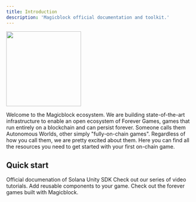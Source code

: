 ```yaml
---
title: Introduction
description: 'Magicblock official documentation and toolkit.'
---
```


<img height="200" src="/images/Magicblock_framework.png" />

Welcome to the Magicblock ecosystem.
We are building state-of-the-art infrastructure to enable an open ecosystem of Forever Games, games that run entirely on a blockchain and can persist forever. Someone calls them Autonomous Worlds, other simply "fully-on-chain games". Regardless of how you call them, we are pretty excited about them. 
Here you can find all the resources you need to get started with your first on-chain game. 

## Quick start 

<CardGroup cols={2}>
  <Card
    title="Solana Unity SDK"
    icon="screwdriver-wrench"
    href="https://mintlify.com/docs/api-playground/openapi"
  >
    Official documenation of Solana Unity SDK
  </Card>
  <Card
    title="Tutorials"
    icon="youtube"
    href="https://mintlify.com/docs/settings/global"
  >
    Check out our series of video tutorials.
  </Card>
  <Card
    title="Add Components"
    icon="code"
    href="https://mintlify.com/docs/components/accordion"
  >
    Add reusable components to your game.
  </Card>
  <Card
    title="Get Inspiration"
    icon="stars"
    href="https://mintlify.com/showcase"
  >
    Check out the forever games built with Magicblock.
  </Card>
</CardGroup>
